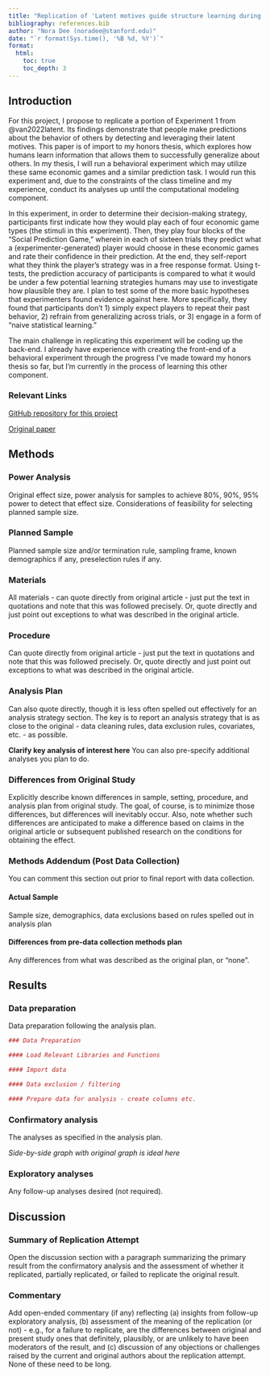 ```yaml
---
title: "Replication of 'Latent motives guide structure learning during adaptive social choice' by van Baar et al. (2022, Nature Human Behavior)"
bibliography: references.bib
author: "Nora Dee (noradee@stanford.edu)"
date: "`r format(Sys.time(), '%B %d, %Y')`"
format:
  html:
    toc: true
    toc_depth: 3
---
```


<!-- Replication reports should all use this template to standardize reporting across projects.  These reports will be public supplementary materials that accompany the summary report(s) of the aggregate results. -->

## Introduction

For this project, I propose to replicate a portion of Experiment 1 from @van2022latent. Its findings demonstrate that people make predictions about the behavior of others by detecting and leveraging their latent motives. This paper is of import to my honors thesis, which explores how humans learn information that allows them to successfully generalize about others. In my thesis, I will run a behavioral experiment which may utilize these same economic games and a similar prediction task. I would run this experiment and, due to the constraints of the class timeline and my experience, conduct its analyses up until the computational modeling component.

In this experiment, in order to determine their decision-making strategy, participants first indicate how they would play each of four economic game types (the stimuli in this experiment). Then, they play four blocks of the "Social Prediction Game," wherein in each of sixteen trials they predict what a (experimenter-generated) player would choose in these economic games and rate their confidence in their prediction. At the end, they self-report what they think the player's strategy was in a free response format. Using t-tests, the prediction accuracy of participants is compared to what it would be under a few potential learning strategies humans may use to investigate how plausible they are. I plan to test some of the more basic hypotheses that experimenters found evidence against here. More specifically, they found that participants don't 1) simply expect players to repeat their past behavior, 2) refrain from generalizing across trials, or 3) engage in a form of "naive statistical learning."

The main challenge in replicating this experiment will be coding up the back-end. I already have experience with creating the front-end of a behavioral experiment through the progress I've made toward my honors thesis so far, but I'm currently in the process of learning this other component.

### Relevant Links
[GitHub repository for this project](https://github.com/psych251/vanbaar2022)

[Original paper](https://github.com/psych251/vanbaar2022/blob/main/original_paper/vanbaar2022.pdf)

## Methods

### Power Analysis

Original effect size, power analysis for samples to achieve 80%, 90%, 95% power to detect that effect size. Considerations of feasibility for selecting planned sample size.

### Planned Sample

Planned sample size and/or termination rule, sampling frame, known demographics if any, preselection rules if any.

### Materials

All materials - can quote directly from original article - just put the text in quotations and note that this was followed precisely. Or, quote directly and just point out exceptions to what was described in the original article.

### Procedure

Can quote directly from original article - just put the text in quotations and note that this was followed precisely. Or, quote directly and just point out exceptions to what was described in the original article.

### Analysis Plan

Can also quote directly, though it is less often spelled out effectively for an analysis strategy section. The key is to report an analysis strategy that is as close to the original - data cleaning rules, data exclusion rules, covariates, etc. - as possible.

**Clarify key analysis of interest here** You can also pre-specify additional analyses you plan to do.

### Differences from Original Study

Explicitly describe known differences in sample, setting, procedure, and analysis plan from original study. The goal, of course, is to minimize those differences, but differences will inevitably occur. Also, note whether such differences are anticipated to make a difference based on claims in the original article or subsequent published research on the conditions for obtaining the effect.

### Methods Addendum (Post Data Collection)

You can comment this section out prior to final report with data collection.

#### Actual Sample

Sample size, demographics, data exclusions based on rules spelled out in analysis plan

#### Differences from pre-data collection methods plan

Any differences from what was described as the original plan, or “none”.

## Results

### Data preparation

Data preparation following the analysis plan.

```r
### Data Preparation

#### Load Relevant Libraries and Functions

#### Import data

#### Data exclusion / filtering

#### Prepare data for analysis - create columns etc.
```

### Confirmatory analysis

The analyses as specified in the analysis plan.

*Side-by-side graph with original graph is ideal here*

### Exploratory analyses

Any follow-up analyses desired (not required).

## Discussion

### Summary of Replication Attempt

Open the discussion section with a paragraph summarizing the primary result from the confirmatory analysis and the assessment of whether it replicated, partially replicated, or failed to replicate the original result.

### Commentary

Add open-ended commentary (if any) reflecting (a) insights from follow-up exploratory analysis, (b) assessment of the meaning of the replication (or not) - e.g., for a failure to replicate, are the differences between original and present study ones that definitely, plausibly, or are unlikely to have been moderators of the result, and (c) discussion of any objections or challenges raised by the current and original authors about the replication attempt. None of these need to be long.
